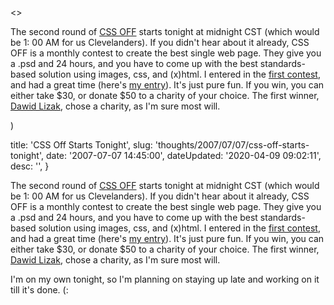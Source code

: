 

  <>
  <p>
	The second round of <a href="http://cssoff.com">CSS OFF</a> starts tonight at midnight CST (which would be 1: 00 AM for us Clevelanders).  If you didn't hear about it already, CSS OFF is a monthly contest to create the best single web page.  They give you a .psd and 24 hours, and you have to come up with the best standards-based solution using images, css, and (x)html.  I entered in the <a href="http://cssoff.com/2007/06/14/and-the-winner-is-dawid-lizak/">first contest</a>, and had a great time (here's <a href="http://cssoff.com/entries/jabroni/07-0602-156am-danott/index.html">my entry</a>).  It's just pure fun.  If you win, you can either take $30, or donate $50 to a charity of your choice.  The first winner, <a href="http://www.lizak.pl/">Dawid Lizak</a>, chose a charity, as I'm sure most will.
</p>
  </>
)


  title: 'CSS Off Starts Tonight',
  slug: 'thoughts/2007/07/07/css-off-starts-tonight',
  date: '2007-07-07 14:45:00',
  dateUpdated: '2020-04-09 09:02:11',
  desc: '',
}

<p>
	The second round of <a href="http://cssoff.com">CSS OFF</a> starts tonight at midnight CST (which would be 1: 00 AM for us Clevelanders).  If you didn't hear about it already, CSS OFF is a monthly contest to create the best single web page.  They give you a .psd and 24 hours, and you have to come up with the best standards-based solution using images, css, and (x)html.  I entered in the <a href="http://cssoff.com/2007/06/14/and-the-winner-is-dawid-lizak/">first contest</a>, and had a great time (here's <a href="http://cssoff.com/entries/jabroni/07-0602-156am-danott/index.html">my entry</a>).  It's just pure fun.  If you win, you can either take $30, or donate $50 to a charity of your choice.  The first winner, <a href="http://www.lizak.pl/">Dawid Lizak</a>, chose a charity, as I'm sure most will.
</p>
<p>
	I'm on my own tonight, so I'm planning on staying up late and working on it till it's done. (:
</p>

